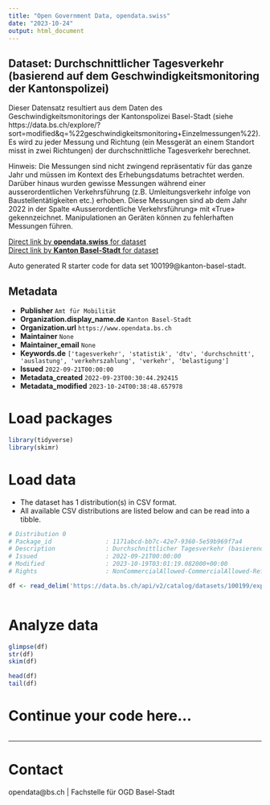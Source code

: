 ```yaml
---
title: "Open Government Data, opendata.swiss"
date: "2023-10-24"
output: html_document
---
```


## Dataset: Durchschnittlicher Tagesverkehr (basierend auf dem Geschwindigkeitsmonitoring der Kantonspolizei)

Dieser Datensatz resultiert aus dem Daten des Geschwindigkeitsmonitorings der Kantonspolizei Basel-Stadt (siehe https://data.bs.ch/explore/?sort=modified&q=%22geschwindigkeitsmonitoring+Einzelmessungen%22). Es wird zu jeder Messung und Richtung (ein Messgerät an einem Standort misst in zwei Richtungen) der durchschnittliche Tagesverkehr berechnet. 

Hinweis: Die Messungen sind nicht zwingend repräsentativ für das ganze Jahr und müssen im Kontext des Erhebungsdatums betrachtet werden. Darüber hinaus wurden gewisse Messungen während einer ausserordentlichen Verkehrsführung (z.B. Umleitungsverkehr infolge von Baustellentätigkeiten etc.) erhoben. Diese Messungen sind ab dem Jahr 2022 in der Spalte «Ausserordentliche Verkehrsführung» mit «True» gekennzeichnet. Manipulationen an Geräten können zu fehlerhaften Messungen führen.


[Direct link by **opendata.swiss** for dataset](https://opendata.swiss/de/dataset/durchschnittlicher-tagesverkehr-basierend-auf-dem-geschwindigkeitsmonitoring-der-kantonspolizei)<br>
[Direct link by **Kanton Basel-Stadt** for dataset](https://data.bs.ch/explore/dataset/100199/)

Auto generated R starter code for data set 100199@kanton-basel-stadt.

## Metadata

- **Publisher** `Amt für Mobilität`
- **Organization.display_name.de** `Kanton Basel-Stadt`
- **Organization.url** `https://www.opendata.bs.ch`
- **Maintainer** `None`
- **Maintainer_email** `None`
- **Keywords.de** `['tagesverkehr', 'statistik', 'dtv', 'durchschnitt', 'auslastung', 'verkehrszahlung', 'verkehr', 'belastigung']`
- **Issued** `2022-09-21T00:00:00`
- **Metadata_created** `2022-09-23T00:30:44.292415`
- **Metadata_modified** `2023-10-24T00:38:48.657978`


# Load packages

```r

library(tidyverse)
library(skimr)

```

# Load data

-   The dataset has 1 distribution(s) in CSV format.
-   All available CSV distributions are listed below and can be read into a tibble.

```r

# Distribution 0
# Package_id               : 1171abcd-bb7c-42e7-9360-5e59b969f7a4
# Description              : Durchschnittlicher Tagesverkehr (basierend auf dem Geschwindigkeitsmonitoring der Kantonspolizei) (csv)
# Issued                   : 2022-09-21T00:00:00
# Modified                 : 2023-10-19T03:01:19.082000+00:00
# Rights                   : NonCommercialAllowed-CommercialAllowed-ReferenceRequired

df <- read_delim('https://data.bs.ch/api/v2/catalog/datasets/100199/exports/csv')



```

# Analyze data

```r

glimpse(df)
str(df)
skim(df)

head(df)
tail(df)

```

# Continue your code here...

```r

```

------------------------------------------------------------------------

# Contact

opendata@bs.ch | Fachstelle für OGD Basel-Stadt
